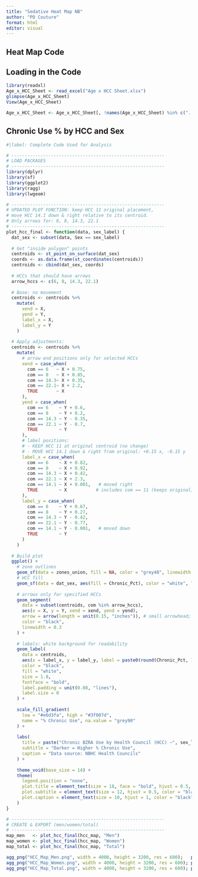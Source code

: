 ```yaml
---
title: "Sedative Heat Map NB"
author: "PO Couture"
format: html
editor: visual
---
```


## Heat Map Code

## Loading in the Code
```r
library(readxl)
Age_x_HCC_Sheet <- read_excel("Age x HCC Sheet.xlsx")
glimpse(Age_x_HCC_Sheet)
View(Age_x_HCC_Sheet)

Age_x_HCC_Sheet <- Age_x_HCC_Sheet[, !names(Age_x_HCC_Sheet) %in% c("...8", "...9")]
```

## Chronic Use % by HCC and Sex

```r
#|label: Complete Code Used for Analysis

# ----------------------------------------------------------
# LOAD PACKAGES
# ----------------------------------------------------------
library(dplyr)
library(sf)
library(ggplot2)
library(ragg)
library(lwgeom)

# ----------------------------------------------------------
# UPDATED PLOT FUNCTION: keep HCC 11 original placement,
# move HCC 14.1 down & right relative to its centroid.
# Only arrows for: 6, 8, 14.3, 22.1
# ----------------------------------------------------------
plot_hcc_final <- function(data, sex_label) {
  dat_sex <- subset(data, Sex == sex_label)
  
  # Get "inside polygon" points
  centroids <- st_point_on_surface(dat_sex)
  coords <- as.data.frame(st_coordinates(centroids))
  centroids <- cbind(dat_sex, coords)
  
  # HCCs that should have arrows
  arrow_hccs <- c(6, 8, 14.3, 22.1)
  
  # Base: no movement
  centroids <- centroids %>%
    mutate(
      xend = X,
      yend = Y,
      label_x = X,
      label_y = Y
    )
  
  # Apply adjustments:
  centroids <- centroids %>%
    mutate(
      # arrow end positions only for selected HCCs
      xend = case_when(
        com == 6   ~ X + 0.75,
        com == 8   ~ X + 0.85,
        com == 14.3~ X + 0.35,
        com == 22.1~ X + 2.2,
        TRUE       ~ X
      ),
      yend = case_when(
        com == 6    ~ Y + 0.6,
        com == 8    ~ Y + 0.2,
        com == 14.3 ~ Y - 0.35,
        com == 22.1 ~ Y - 0.7,
        TRUE        ~ Y
      ),
      # label positions:
      # - KEEP HCC 11 at original centroid (no change)
      # - MOVE HCC 14.1 down & right from original: +0.15 x, -0.15 y
      label_x = case_when(
        com == 6    ~ X + 0.82,
        com == 8    ~ X + 0.92,
        com == 14.3 ~ X + 0.42,
        com == 22.1 ~ X + 2.3,
        com == 14.1 ~ X + 0.001,   # moved right
        TRUE        ~ X           # includes com == 11 (keeps original)
      ),
      label_y = case_when(
        com == 6    ~ Y + 0.67,
        com == 8    ~ Y + 0.27,
        com == 14.3 ~ Y - 0.42,
        com == 22.1 ~ Y - 0.77,
        com == 14.1 ~ Y - 0.001,   # moved down
        TRUE        ~ Y
      )
    )
  
  # Build plot
  ggplot() +
    # zone outlines
    geom_sf(data = zones_union, fill = NA, color = "grey40", linewidth = 0.8) +
    # HCC fill
    geom_sf(data = dat_sex, aes(fill = Chronic_Pct), color = "white", linewidth = 0.4) +
    
    # arrows only for specified HCCs
    geom_segment(
      data = subset(centroids, com %in% arrow_hccs),
      aes(x = X, y = Y, xend = xend, yend = yend),
      arrow = arrow(length = unit(0.15, "inches")), # small arrowhead; change to NULL for plain line
      color = "black",
      linewidth = 0.3
    ) +
    
    # labels: white background for readability
    geom_label(
      data = centroids,
      aes(x = label_x, y = label_y, label = paste0(round(Chronic_Pct, 1), "%")),
      color = "black",
      fill = "white",
      size = 1.8,
      fontface = "bold",
      label.padding = unit(0.08, "lines"),
      label.size = 0
    ) +
    
    scale_fill_gradient(
      low = "#e6d3fa", high = "#3f007d",
      name = "% Chronic Use", na.value = "grey90"
    ) +
    
    labs(
      title = paste("Chronic BZRA Use by Health Council (HCC) –", sex_label),
      subtitle = "Darker = Higher % Chronic Use",
      caption = "Data source: NBHC Health Councils"
    ) +
    
    theme_void(base_size = 14) +
    theme(
      legend.position = "none",
      plot.title = element_text(size = 18, face = "bold", hjust = 0.5, color = "black"),
      plot.subtitle = element_text(size = 12, hjust = 0.5, color = "black"),
      plot.caption = element_text(size = 10, hjust = 1, color = "black")
    )
}

# ----------------------------------------------------------
# CREATE & EXPORT (men/women/total)
# ----------------------------------------------------------
map_men   <- plot_hcc_final(hcc_map, "Men")
map_women <- plot_hcc_final(hcc_map, "Women")
map_total <- plot_hcc_final(hcc_map, "Total")

agg_png("HCC_Map_Men.png", width = 4000, height = 3200, res = 600);   print(map_men);   dev.off()
agg_png("HCC_Map_Women.png", width = 4000, height = 3200, res = 600); print(map_women); dev.off()
agg_png("HCC_Map_Total.png", width = 4000, height = 3200, res = 600); print(map_total); dev.off()
```